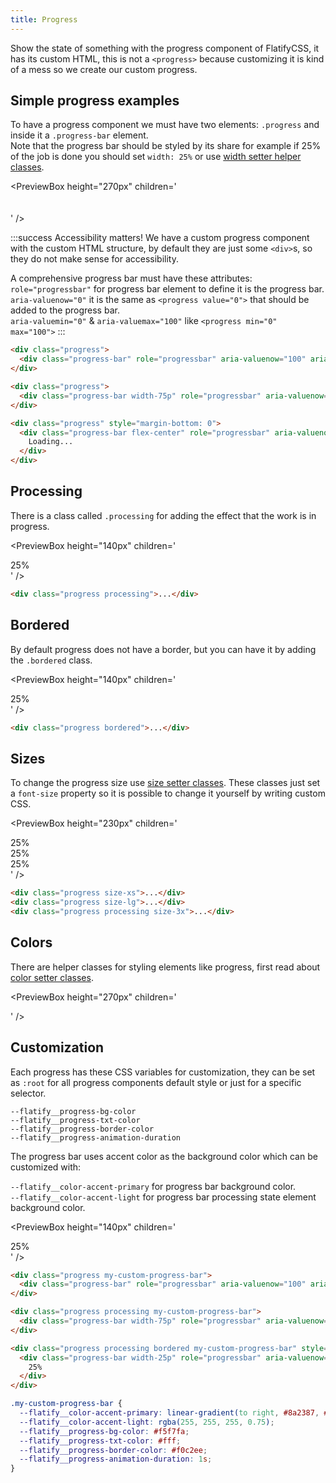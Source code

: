 ```yaml
---
title: Progress
---
```



Show the state of something with the progress component of FlatifyCSS, it has its custom HTML, this is not a `<progress>` because customizing it is kind of a mess so we create our custom progress.

## Simple progress examples

To have a progress component we must have two elements: `.progress` and inside it a `.progress-bar` element.  
Note that the progress bar should be styled by its share for example if 25% of the job is done you should set `width: 25%` or use [width setter helper classes](/docs/helpers/width-and-height-setters).

<PreviewBox
  height="270px"
  children='
<!DOCTYPE html>
<html lang="en">
	<head>
		<meta charset="UTF-8" />
		<meta http-equiv="X-UA-Compatible" content="IE=edge" />
		<meta name="viewport" content="width=device-width, initial-scale=1.0" />
		<link rel="stylesheet" href="https://cdn.jsdelivr.net/npm/flatifycss/dist/css/flatify.min.css" />
		<title>Progress</title>
	</head>
	<body>
		<div class="progress">
			<div class="progress-bar" role="progressbar" aria-valuenow="100" aria-valuemin="0" aria-valuemax="100"></div>
		</div>
		<div class="progress">
			<div class="progress-bar width-75p" role="progressbar" aria-valuenow="75" aria-valuemin="0" aria-valuemax="100"></div>
		</div>
		<div class="progress" style="margin-bottom: 0">
			<div class="progress-bar flex-center dynamic-progress-bar" role="progressbar" aria-valuenow="0" aria-valuemin="0" aria-valuemax="100"></div>
		</div>
		<div class="logger" style="padding: 10px"></div>
	</body>
	<script>
		var progress = document.querySelector(".dynamic-progress-bar");
		var logger = document.querySelector(".logger");
		progress.style.width = 0;
		progress.setAttribute("aria-valuenow",0);
		function setProgressBar() {
			setTimeout(function () {
				progress.style.width = "10%";
				progress.setAttribute("aria-valuenow", 10);
				progress.closest(".progress").classList.add("processing");
				progress.classList.remove("style-green");
				logger.innerHTML = `
				width: 10% <br>
				aria-valuenow: 10 <br>
				Added ".processing" class <br>
				Removed ".style-green" class <br>
				`;
			}, 500);
			setTimeout(function () {
				progress.style.width = "15%";
				progress.setAttribute("aria-valuenow", 15);
				logger.innerHTML = `
				width: 15% <br>
				aria-valuenow: 15 <br>
				`;
			}, 2000);
			setTimeout(function () {
				progress.style.width = "30%";
				progress.setAttribute("aria-valuenow", 30);
				logger.innerHTML = `
				width: 30% <br>
				aria-valuenow: 30 <br>
				`;
			}, 3000);
			setTimeout(function () {
				progress.style.width = "90%";
				progress.setAttribute("aria-valuenow", 90);
				logger.innerHTML = `
				width: 90% <br>
				aria-valuenow: 90 <br>
				`;
				setTimeout(function () {
					progress.classList.add("style-red");
					logger.innerHTML += `
					Added ".style-red" class <br>
					`;
				}, 4000);
			}, 5000);
			setTimeout(function () {
				progress.style.width = "100%";
				progress.setAttribute("aria-valuenow", 100);
				progress.closest(".progress").classList.remove("processing");
				progress.classList.remove("style-red");
				progress.classList.add("style-green");
				logger.innerHTML = `
				width: 100% <br>
				aria-valuenow: 100 <br>
				Added ".style-green" class <br>
				Removed ".style-red" class <br>
				Removed ".processing" class <br>
				`;
			}, 12000);
		}
		setInterval(setProgressBar,15000);
		setProgressBar();
	</script>
</html>
'
/>

:::success Accessibility matters!
We have a custom progress component with the custom HTML structure, by default they are just some `<div>`s, so they do not make sense for accessibility.

A comprehensive progress bar must have these attributes:  
`role="progressbar"` for progress bar element to define it is the progress bar.  
`aria-valuenow="0"` it is the same as `<progress value="0">` that should be added to the progress bar.  
`aria-valuemin="0"` & `aria-valuemax="100"` like `<progress min="0" max="100">`
:::

```html title="index.html"
<div class="progress">
  <div class="progress-bar" role="progressbar" aria-valuenow="100" aria-valuemin="0" aria-valuemax="100"></div>
</div>

<div class="progress">
  <div class="progress-bar width-75p" role="progressbar" aria-valuenow="75" aria-valuemin="0" aria-valuemax="100"></div>
</div>

<div class="progress" style="margin-bottom: 0">
  <div class="progress-bar flex-center" role="progressbar" aria-valuenow="0" aria-valuemin="0" aria-valuemax="100">
    Loading...
  </div>
</div>
```

## Processing

There is a class called `.processing` for adding the effect that the work is in progress.

<PreviewBox
  height="140px"
  children='
<!DOCTYPE html>
<html lang="en">
	<head>
		<meta charset="UTF-8" />
		<meta http-equiv="X-UA-Compatible" content="IE=edge" />
		<meta name="viewport" content="width=device-width, initial-scale=1.0" />
		<link rel="stylesheet" href="https://cdn.jsdelivr.net/npm/flatifycss/dist/css/flatify.min.css" />
		<title>Progress</title>
	</head>
	<body>
		<div class="progress processing">
			<div class="progress-bar" role="progressbar" aria-valuenow="0" aria-valuemin="0" aria-valuemax="100"></div>
		</div>
		<div class="progress processing">
			<div class="progress-bar width-75p" role="progressbar" aria-valuenow="75" aria-valuemin="0" aria-valuemax="100"></div>
		</div>
		<div class="progress processing" style="margin-bottom: 0">
			<div class="progress-bar width-25p" role="progressbar" aria-valuenow="25" aria-valuemin="0" aria-valuemax="100">25%</div>
		</div>
	</body>
</html>
'
/>

```html title="index.html"
<div class="progress processing">...</div>
```

## Bordered

By default progress does not have a border, but you can have it by adding the `.bordered` class.

<PreviewBox
  height="140px"
  children='
<!DOCTYPE html>
<html lang="en">
	<head>
		<meta charset="UTF-8" />
		<meta http-equiv="X-UA-Compatible" content="IE=edge" />
		<meta name="viewport" content="width=device-width, initial-scale=1.0" />
		<link rel="stylesheet" href="https://cdn.jsdelivr.net/npm/flatifycss/dist/css/flatify.min.css" />
		<title>Progress</title>
	</head>
	<body>
		<div class="progress bordered">
			<div class="progress-bar" role="progressbar" aria-valuenow="0" aria-valuemin="0" aria-valuemax="100"></div>
		</div>
		<div class="progress bordered">
			<div class="progress-bar width-75p" role="progressbar" aria-valuenow="75" aria-valuemin="0" aria-valuemax="100"></div>
		</div>
		<div class="progress bordered" style="margin-bottom: 0">
			<div class="progress-bar width-25p" role="progressbar" aria-valuenow="25" aria-valuemin="0" aria-valuemax="100">25%</div>
		</div>
	</body>
</html>
'
/>

```html title="index.html"
<div class="progress bordered">...</div>
```

## Sizes

To change the progress size use [size setter classes](/docs/helpers/size-setters).
These classes just set a `font-size` property so it is possible to change it yourself by writing custom CSS.

<PreviewBox
  height="230px"
  children='
<!DOCTYPE html>
<html lang="en">
	<head>
		<meta charset="UTF-8" />
		<meta http-equiv="X-UA-Compatible" content="IE=edge" />
		<meta name="viewport" content="width=device-width, initial-scale=1.0" />
		<link rel="stylesheet" href="https://cdn.jsdelivr.net/npm/flatifycss/dist/css/flatify.min.css" />
		<title>Progress</title>
	</head>
	<body>
		<div class="progress processing size-xs" style="margin-bottom: 0">
			<div class="progress-bar width-25p" role="progressbar" aria-valuenow="25" aria-valuemin="0" aria-valuemax="100">25%</div>
		</div>
		<div class="progress processing size-lg" style="margin-bottom: 0">
			<div class="progress-bar width-25p" role="progressbar" aria-valuenow="25" aria-valuemin="0" aria-valuemax="100">25%</div>
		</div>
		<div class="progress processing size-3x" style="margin-bottom: 0">
			<div class="progress-bar width-25p" role="progressbar" aria-valuenow="25" aria-valuemin="0" aria-valuemax="100">25%</div>
		</div>
	</body>
</html>
'
/>

```html title="index.html"
<div class="progress size-xs">...</div>
<div class="progress size-lg">...</div>
<div class="progress processing size-3x">...</div>
```

## Colors

There are helper classes for styling elements like progress, first read about [color setter classes](/docs/helpers/color-setters).

<PreviewBox
  height="270px"
  children='
<!DOCTYPE html>
<html lang="en">
	<head>
		<meta charset="UTF-8" />
		<meta http-equiv="X-UA-Compatible" content="IE=edge" />
		<meta name="viewport" content="width=device-width, initial-scale=1.0" />
		<link rel="stylesheet" href="https://cdn.jsdelivr.net/npm/flatifycss/dist/css/flatify.min.css" />
		<title>Progress</title>
	</head>
	<body>
		<div class="progress processing style-light-light">
			<div class="progress-bar width-50p" role="progressbar" aria-valuenow="50" aria-valuemin="0" aria-valuemax="100"></div>
		</div>
		<div class="progress processing style-light">
			<div class="progress-bar width-50p" role="progressbar" aria-valuenow="50" aria-valuemin="0" aria-valuemax="100"></div>
		</div>
		<div class="progress processing style-purple">
			<div class="progress-bar width-50p" role="progressbar" aria-valuenow="50" aria-valuemin="0" aria-valuemax="100"></div>
		</div>
		<div class="progress processing style-red">
			<div class="progress-bar width-50p" role="progressbar" aria-valuenow="50" aria-valuemin="0" aria-valuemax="100"></div>
		</div>
		<div class="progress processing style-orange">
			<div class="progress-bar width-50p" role="progressbar" aria-valuenow="50" aria-valuemin="0" aria-valuemax="100"></div>
		</div>
		<div class="progress processing style-yellow-light" style="margin-bottom: 0">
			<div class="progress-bar width-50p" role="progressbar" aria-valuenow="50" aria-valuemin="0" aria-valuemax="100"></div>
		</div>
		<div class="progress processing style-green-light" style="margin-bottom: 0">
			<div class="progress-bar width-50p" role="progressbar" aria-valuenow="50" aria-valuemin="0" aria-valuemax="100"></div>
		</div>
		<div class="progress processing style-dark-light">
			<div class="progress-bar width-50p" role="progressbar" aria-valuenow="50" aria-valuemin="0" aria-valuemax="100"></div>
		</div>
	</body>
</html>
'
/>

## Customization

Each progress has these CSS variables for customization, they can be set as `:root` for all progress components default style or just for a specific selector.

`--flatify__progress-bg-color`  
`--flatify__progress-txt-color`  
`--flatify__progress-border-color`  
`--flatify__progress-animation-duration`

The progress bar uses accent color as the background color which can be customized with:

`--flatify__color-accent-primary` for progress bar background color.  
`--flatify__color-accent-light` for progress bar processing state element background color.

<PreviewBox
  height="140px"
  children='
<!DOCTYPE html>
<html lang="en">
	<head>
		<meta charset="UTF-8" />
		<meta http-equiv="X-UA-Compatible" content="IE=edge" />
		<meta name="viewport" content="width=device-width, initial-scale=1.0" />
		<link rel="stylesheet" href="https://cdn.jsdelivr.net/npm/flatifycss/dist/css/flatify.min.css" />
		<title>Progress</title>
		<style>
			.my-custom-progress-bar{
				--flatify__color-accent-primary: linear-gradient(to right, #8a2387, #e94057, #f27121);
				--flatify__color-accent-light: rgba(255,255,255,0.75);
				--flatify__progress-bg-color: #F5F7FA;
				--flatify__progress-txt-color: #fff;
				--flatify__progress-border-color: #f0c2ee;
				--flatify__progress-animation-duration: 1s;
			}
		</style>
	</head>
	<body>
		<div class="progress my-custom-progress-bar">
			<div class="progress-bar" role="progressbar" aria-valuenow="100" aria-valuemin="0" aria-valuemax="100"></div>
		</div>
		<div class="progress processing my-custom-progress-bar">
			<div class="progress-bar width-75p" role="progressbar" aria-valuenow="75" aria-valuemin="0" aria-valuemax="100"></div>
		</div>
		<div class="progress processing bordered my-custom-progress-bar" style="margin-bottom: 0">
			<div class="progress-bar width-25p" role="progressbar" aria-valuenow="25" aria-valuemin="0" aria-valuemax="100">25%</div>
		</div>
	</body>
</html>
'
/>

```html title="index.html"
<div class="progress my-custom-progress-bar">
  <div class="progress-bar" role="progressbar" aria-valuenow="100" aria-valuemin="0" aria-valuemax="100"></div>
</div>

<div class="progress processing my-custom-progress-bar">
  <div class="progress-bar width-75p" role="progressbar" aria-valuenow="75" aria-valuemin="0" aria-valuemax="100"></div>
</div>

<div class="progress processing bordered my-custom-progress-bar" style="margin-bottom: 0">
  <div class="progress-bar width-25p" role="progressbar" aria-valuenow="25" aria-valuemin="0" aria-valuemax="100">
    25%
  </div>
</div>
```

```css title="style.css"
.my-custom-progress-bar {
  --flatify__color-accent-primary: linear-gradient(to right, #8a2387, #e94057, #f27121);
  --flatify__color-accent-light: rgba(255, 255, 255, 0.75);
  --flatify__progress-bg-color: #f5f7fa;
  --flatify__progress-txt-color: #fff;
  --flatify__progress-border-color: #f0c2ee;
  --flatify__progress-animation-duration: 1s;
}
```
